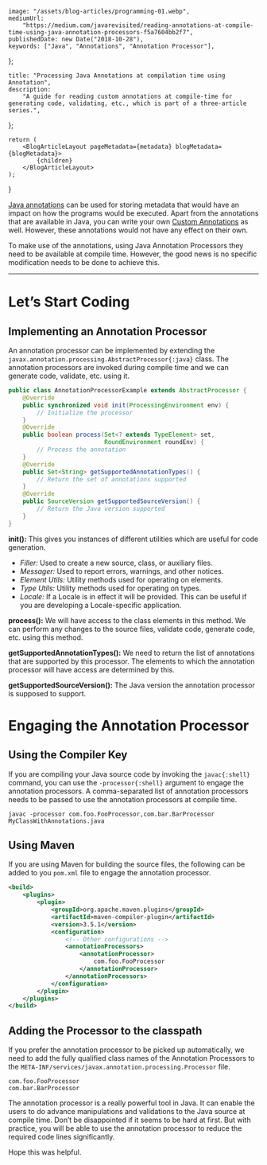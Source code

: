    image: "/assets/blog-articles/programming-01.webp",
    mediumUrl:
        "https://medium.com/javarevisited/reading-annotations-at-compile-time-using-java-annotation-processors-f5a7604bb2f7",
    publishedDate: new Date("2018-10-28"),
    keywords: ["Java", "Annotations", "Annotation Processor"],
};

    title: "Processing Java Annotations at compilation time using Annotation",
    description:
        "A guide for reading custom annotations at compile-time for generating code, validating, etc., which is part of a three-article series.",
};

    return (
        <BlogArticleLayout pageMetadata={metadata} blogMetadata={blogMetadata}>
            {children}
        </BlogArticleLayout>
    );
}

[Java annotations](https://www.java67.com/2018/12/top-5-spring-cloud-annotations-for-java.html) can be used for storing metadata that would have an impact on how the programs would be executed. Apart from the annotations that are available in Java, you can write your own [Custom Annotations](./java/unleashing-the-power-of-java-custom-annotations) as well. However, these annotations would not have any effect on their own.

To make use of the annotations, using Java Annotation Processors they need to be available at compile time. However, the good news is no specific modification needs to be done to achieve this.

---

# Let’s Start Coding

## Implementing an Annotation Processor

An annotation processor can be implemented by extending the `javax.annotation.processing.AbstractProcessor{:java}` class. The annotation processors are invoked during compile time and we can generate code, validate, etc. using it.

```java
public class AnnotationProcessorExample extends AbstractProcessor {
    @Override
    public synchronized void init(ProcessingEnvironment env) {
        // Initialize the processor
    }
    @Override
    public boolean process(Set<? extends TypeElement> set,
                           RoundEnvironment roundEnv) {
        // Process the annotation
    }
    @Override
    public Set<String> getSupportedAnnotationTypes() {
        // Return the set of annotations supported
    }
    @Override
    public SourceVersion getSupportedSourceVersion() {
        // Return the Java version supported
    }
}
```

**init():** This gives you instances of different utilities which are useful for code generation.

-   _Filler:_ Used to create a new source, class, or auxiliary files.
-   _Messager:_ Used to report errors, warnings, and other notices.
-   _Element Utils:_ Utility methods used for operating on elements.
-   _Type Utils:_ Utility methods used for operating on types.
-   _Locale:_ If a Locale is in effect it will be provided. This can be useful if you are developing a Locale-specific application.

**process():** We will have access to the class elements in this method. We can perform any changes to the source files, validate code, generate code, etc. using this method.

**getSupportedAnnotationTypes():** We need to return the list of annotations that are supported by this processor. The elements to which the annotation processor will have access are determined by this.

**getSupportedSourceVersion():** The Java version the annotation processor is supposed to support.

# Engaging the Annotation Processor

## Using the Compiler Key

If you are compiling your Java source code by invoking the `javac{:shell}` command, you can use the `-processor{:shell}` argument to engage the annotation processors. A comma-separated list of annotation processors needs to be passed to use the annotation processors at compile time.

```shell
javac -processor com.foo.FooProcessor,com.bar.BarProcessor MyClassWithAnnotations.java
```

## Using Maven

If you are using Maven for building the source files, the following can be added to you `pom.xml` file to engage the annotation processor.

```xml
<build>
    <plugins>
        <plugin>
            <groupId>org.apache.maven.plugins</groupId>
            <artifactId>maven-compiler-plugin</artifactId>
            <version>3.5.1</version>
            <configuration>
                <!-- Other configurations -->
                <annotationProcessors>
                    <annotationProcessor>
                        com.foo.FooProcessor
                    </annotationProcessor>
                </annotationProcessors>
            </configuration>
        </plugin>
    </plugins>
</build>
```

## Adding the Processor to the classpath

If you prefer the annotation processor to be picked up automatically, we need to add the fully qualified class names of the Annotation Processors to the `META-INF/services/javax.annotation.processing.Processor` file.

```
com.foo.FooProcessor
com.bar.BarProcessor
```

The annotation processor is a really powerful tool in Java. It can enable the users to do advance manipulations and validations to the Java source at compile time. Don’t be disappointed if it seems to be hard at first. But with practice, you will be able to use the annotation processor to reduce the required code lines significantly.

Hope this was helpful.
